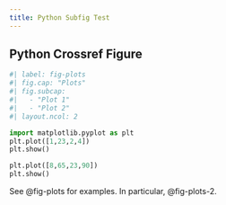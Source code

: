 ```yaml
---
title: Python Subfig Test
---
```


## Python Crossref Figure

```python
#| label: fig-plots
#| fig.cap: "Plots" 
#| fig.subcap:
#|   - "Plot 1"
#|   - "Plot 2" 
#| layout.ncol: 2

import matplotlib.pyplot as plt
plt.plot([1,23,2,4])
plt.show()

plt.plot([8,65,23,90])
plt.show()
```

See @fig-plots for examples. In particular, @fig-plots-2.